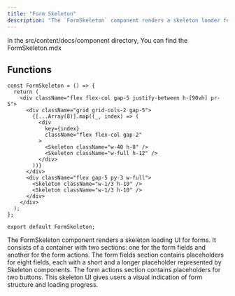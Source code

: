 ```yaml
---
title: "Form Skeleton"
description: "The `FormSkeleton` component renders a skeleton loader for a form layout, providing visual placeholders for form fields and buttons during data loading. It includes a grid layout with skeleton elements mimicking the appearance of form inputs and buttons."
---
```


In the <Highlight>src/content/docs/component</Highlight> directory, You can find the <Highlight>FormSkeleton.mdx</Highlight>

## Functions

```tsx:FormSkeleton
const FormSkeleton = () => {
  return (
    <div className="flex flex-col gap-5 justify-between h-[90vh] pr-5">
      <div className="grid grid-cols-2 gap-5">
        {[...Array(8)].map((_, index) => (
          <div
            key={index}
            className="flex flex-col gap-2"
          >
            <Skeleton className="w-40 h-8" />
            <Skeleton className="w-full h-12" />
          </div>
        ))}
      </div>
      <div className="flex gap-5 py-3 w-full">
        <Skeleton className="w-1/3 h-10" />
        <Skeleton className="w-1/3 h-10" />
      </div>
    </div>
  );
};

export default FormSkeleton;

```
The FormSkeleton component renders a skeleton loading UI for forms. It consists of a container with two sections: one for the form fields and another for the form actions. The form fields section contains placeholders for eight fields, each with a short and a longer placeholder represented by Skeleton components. The form actions section contains placeholders for two buttons. This skeleton UI gives users a visual indication of form structure and loading progress.